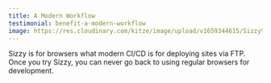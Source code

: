 ```yaml
---
title: A Modern Workflow
testimonial: benefit-a-modern-workflow
image: https://res.cloudinary.com/kitze/image/upload/v1659344615/Sizzy%20Landing/Benefits/misc.jpg
---
```

Sizzy is for browsers what modern CI/CD is for deploying sites via FTP. Once you try Sizzy, you can never go back to using regular browsers for development.
